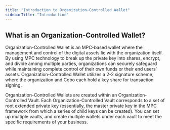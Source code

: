 ```yaml
---
title: "Introduction to Organization-Controlled Wallet"
sidebarTitle: "Introduction"
---
```


## What is an Organization-Controlled Wallet?

Organization-Controlled Wallet is an MPC-based wallet where the management and control of the digital assets lie with the organization itself. By using MPC technology to break up the private key into shares, encrypt, and divide among multiple parties, organizations can securely safeguard while maintaining complete control of their own funds or their end users’ assets. Organization-Controlled Wallet utilizes a 2-2 signature scheme, where the organization and Cobo each hold a key share for transaction signing.

Organization-Controlled Wallets are created within an Organization-Controlled Vault. Each Organization-Controlled Vault corresponds to a set of root extended private key (essentially, the master private key in the MPC framework from which a series of child keys can be created). You can set up multiple vaults, and create multiple wallets under each vault to meet the specific requirements of your business.
